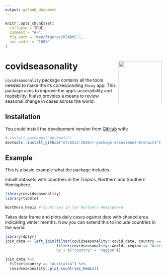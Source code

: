 ```yaml
---
output: github_document
---
```


<!-- README.md is generated from README.Rmd. Please edit that file -->

```r
knitr::opts_chunk$set(
  collapse = TRUE,
  comment = "#>",
  fig.path = "man/figures/README-",
  out.width = "100%"
)
```

# covidseasonality <img src='man/figures/logo.png' align="right" height="139" />

<!-- badges: start -->
<!-- badges: end -->

`covidseasonality` package contains all the tools needed to make the its corresponding `Shiny` app. This package aims to improve the app's accessibility and readability. It also provides a means to review seasonal change in cases across the world. 

## Installation

<!-- You can install the released version of covidseasonality from [CRAN](https://CRAN.R-project.org) with: -->

<!-- ``` r -->
<!-- install.packages("covidseasonality") -->
<!-- ``` -->

You could install the development version from [GitHub](https://github.com/) with:

``` r
# install.packages("devtools")
devtools::install_github("etc5523-2020/r-package-assessment-brenwin1")
```
## Example

This is a basic example what the package includes  

inbuilt datasets with countries in the Tropics, Northern and Southern Hemisphere. 
```r
library(covidseasonality)
library(tibble)

Northern_hemis # countries in the Northern Hemisphere
```

Takes data frame and plots daily cases against date with shaded area indicating winter months. Now you can extend this to include countries in the world. 
```r
library(dplyr)
join_data <- left_join(filter(covidseasonality::covid_data, country == "Australia"), 
                       filter(covidseasonality::world, region == "Australia"), 
                       by = c("country" = "region"))

join_data %>% 
  filter(country == "Australia") %>% 
  covidseasonality::plot_countries_hemis()
```

